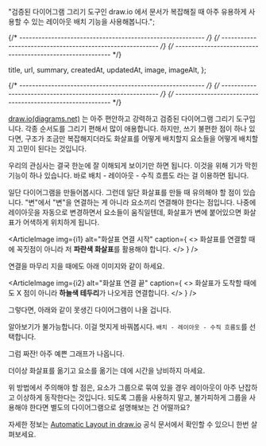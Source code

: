 
  "검증된 다이어그램 그리기 도구인 draw.io 에서 문서가 복잡해질 때 아주 유용하게 사용할 수 있는 레이아웃 배치 기능을 사용해봅니다.";

{/* ---------------------------------------------------------- */}
{/* ---------------------------------------------------------- */}
{/* ---------------------------------------------------------- */}

  title,
  url,
  summary,
  createdAt,
  updatedAt,
  image,
  imageAlt,
};


<ArticleJsonLd
  useAppDir
  url={url}
  title={title}
  images={[image.src]}
  authorName={authorList}
  datePublished={createdAt}
  dateModified={updatedAt}
  publisherName={authorName}
  description={summary}
  isAccessibleForFree
/>

<ArticleHeader title={title} updatedAt={updatedAt} />

{/* ---------------------------------------------------------- */}
{/* ---------------------------------------------------------- */}
{/* ---------------------------------------------------------- */}

[draw.io(diagrams.net)](https://app.diagrams.net/) 는 아주 편안하고 강력하고 검증된 다이어그램 그리기 도구입니다. 각종 순서도를 그리기 편해서 많이 애용합니다. 하지만, 쓰기 불편한 점이 하나 있다면, 구조가 조금만 복잡해지더라도 화살표를 어떻게 배치할지 요소들을 어떻게 배치할지 고민이 된다는 것입니다.

우리의 관심사는 결국 한눈에 잘 이해되게 보이기만 하면 됩니다. 이것을 위해 기가 막힌 기능이 하나 있습니다. 바로 배치 - 레이아웃 - 수직 흐름도 라는 걸 이용하면 됩니다.

일단 다이어그램을 만들어봅시다. 그런데 일단 화살표를 만들 때 유의해야 할 점이 있습니다. "변"에서 "변"을 연결하는 게 아니라 요소끼리 연결해야 한다는 점입니다. 나중에 레이아웃을 자동으로 변경하면서 요소들이 움직일텐데, 화살표가 변에 붙어있으면 화살표가 어색하게 위치하게 됩니다.

<ArticleImage
  img={i1}
  alt="화살표 연결 시작"
  caption={
    <>
      화살표를 연결할 때에 꼭짓점이 아니라 저 <strong>파란색 화살표</strong>를
      활용해야 합니다.
    </>
  }
/>

연결을 마무리 지을 때에도 아래 이미지와 같이 하세요.

<ArticleImage
  img={i2}
  alt="화살표 연결 끝"
  caption={
    <>
      화살표가 도착할 때에도 X 점이 아니라 <strong>하늘색 테두리</strong>가
      나오게끔 연결합니다.
    </>
  }
/>

그렇다면, 아래와 같이 못생긴 다이어그램이 나올 겁니다.

<ArticleImage img={i3} alt="못생긴 다이어그램" caption="못생긴 다이어그램" />

알아보기가 불가능합니다. 이걸 멋지게 바꿔봅시다. `배치 - 레이아웃 - 수직 흐름도`를 선택합니다.

<ArticleImage
  img={i4}
  alt="배치 레이아웃 수직흐름도를 선택합니다."
  caption="배치 - 레이아웃 - 수직흐름도를 선택합니다."
/>

그럼 짜잔! 아주 예쁜 그래프가 나옵니다.

<ArticleImage
  img={i5}
  alt="한눈에 알아보기 쉬운 다이어그램"
  caption="한눈에 알아보기 쉬운 다이어그램"
/>

더이상 화살표를 옮기고 요소를 옮기는 데에 시간을 낭비하지 마세요.

위 방법에서 주의해야 할 점은, 요소가 그룹으로 묶여 있을 경우 레이아웃이 아주 난잡하고 이상하게 동작한다는 것입니다. 되도록 그룹을 사용하지 말고, 불가피하게 그룹을 사용해야 한다면 별도의 다이어그램으로 설명해보는 건 어떨까요?

자세한 정보는 [Automatic Layout in draw.io](https://drawio-app.com/blog/automatic-layout-in-draw-io/) 공식 문서에서 확인할 수 있으니 한번 살펴보세요.
